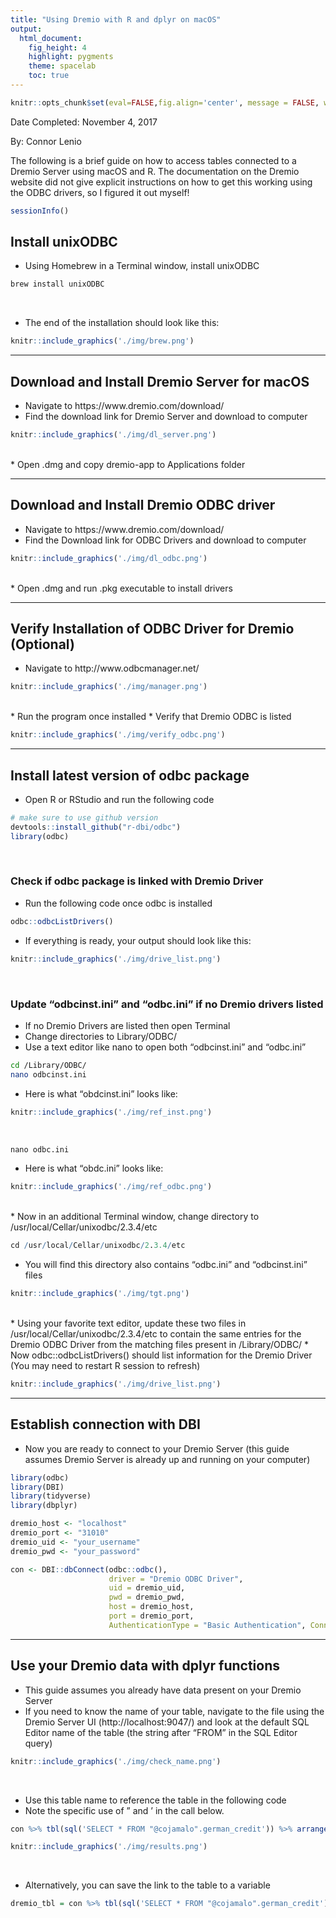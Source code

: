 ```yaml
---
title: "Using Dremio with R and dplyr on macOS"
output: 
  html_document: 
    fig_height: 4
    highlight: pygments
    theme: spacelab
    toc: true
---
```


```r
knitr::opts_chunk$set(eval=FALSE,fig.align='center', message = FALSE, warning=FALSE)
```

Date Completed: November 4, 2017

By: Connor Lenio

The following is a brief guide on how to access tables connected to a Dremio Server using macOS and R. The documentation on the Dremio website did not give explicit instructions on how to get this working using the ODBC drivers, so I figured it out myself!
```r
sessionInfo()
```

## Install unixODBC
* Using Homebrew in a Terminal window, install unixODBC
```bash
brew install unixODBC
```
<br>

* The end of the installation should look like this:
```r
knitr::include_graphics('./img/brew.png')
```

***

## Download and Install Dremio Server for macOS
* Navigate to https://www.dremio.com/download/
* Find the download link for Dremio Server and download to computer
```r
knitr::include_graphics('./img/dl_server.png')
```
<br>
* Open .dmg and copy dremio-app to Applications folder

***

## Download and Install Dremio ODBC driver
* Navigate to https://www.dremio.com/download/
* Find the Download link for ODBC Drivers and download to computer
```r
knitr::include_graphics('./img/dl_odbc.png')
```
<br>
* Open .dmg and run .pkg executable to install drivers

***

## Verify Installation of ODBC Driver for Dremio (Optional)
* Navigate to http://www.odbcmanager.net/
```r
knitr::include_graphics('./img/manager.png')
```
<br>
* Run the program once installed
* Verify that Dremio ODBC is listed


```r
knitr::include_graphics('./img/verify_odbc.png')
```

***


## Install latest version of odbc package
* Open R or RStudio and run the following code
```r
# make sure to use github version
devtools::install_github("r-dbi/odbc")
library(odbc)
```
<br>

### Check if odbc package is linked with Dremio Driver
* Run the following code once odbc is installed
```r
odbc::odbcListDrivers()
```
* If everything is ready, your output should look like this:
```r
knitr::include_graphics('./img/drive_list.png')
```
<br>

### Update "odbcinst.ini" and "odbc.ini" if no Dremio drivers listed
* If no Dremio Drivers are listed then open Terminal
* Change directories to Library/ODBC/
* Use a text editor like nano to open both "odbcinst.ini" and "odbc.ini"
```bash
cd /Library/ODBC/
nano odbcinst.ini
```
* Here is what "obdcinst.ini" looks like:
```r
knitr::include_graphics('./img/ref_inst.png')
```
<br>
```r
nano odbc.ini
```
* Here is what "obdc.ini" looks like:
```r
knitr::include_graphics('./img/ref_odbc.png')
```
<br>
* Now in an additional Terminal window, change directory to /usr/local/Cellar/unixodbc/2.3.4/etc
```r
cd /usr/local/Cellar/unixodbc/2.3.4/etc
```
* You will find this directory also contains "odbc.ini" and "odbcinst.ini" files
```r
knitr::include_graphics('./img/tgt.png')
```
<br>
* Using your favorite text editor, update these two files in /usr/local/Cellar/unixodbc/2.3.4/etc to contain the same entries for the Dremio ODBC Driver from the matching files present in /Library/ODBC/
* Now odbc::odbcListDrivers() should list information for the Dremio Driver (You may need to restart R session to refresh)
```r
knitr::include_graphics('./img/drive_list.png')
```

***


## Establish connection with DBI
* Now you are ready to connect to your Dremio Server (this guide assumes Dremio Server is already up and running on your computer)
```r
library(odbc)
library(DBI)
library(tidyverse)
library(dbplyr)

dremio_host <- "localhost"
dremio_port <- "31010"
dremio_uid <- "your_username"
dremio_pwd <- "your_password"

con <- DBI::dbConnect(odbc::odbc(), 
                      driver = "Dremio ODBC Driver",
                      uid = dremio_uid, 
                      pwd = dremio_pwd, 
                      host = dremio_host, 
                      port = dremio_port,
                      AuthenticationType = "Basic Authentication", ConnectionType = "Direct")
```

***

## Use your Dremio data with dplyr functions
* This guide assumes you already have data present on your Dremio Server
* If you need to know the name of your table, navigate to the file using the Dremio Server UI (http://localhost:9047/) and look at the default SQL Editor name of the table (the string after "FROM" in the SQL Editor query)

```r
knitr::include_graphics('./img/check_name.png')
```
<br>

* Use this table name to reference the table in the following code
* Note the specific use of " and ' in the call below. 
```r
con %>% tbl(sql('SELECT * FROM "@cojamalo".german_credit')) %>% arrange(Purpose)
```
```r
knitr::include_graphics('./img/results.png')
```
<br>

* Alternatively, you can save the link to the table to a variable
```r
dremio_tbl = con %>% tbl(sql('SELECT * FROM "@cojamalo".german_credit'))
```

